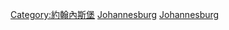 {{Commonscat|People of Johannesburg}}

[[Category:約翰內斯堡|Category:約翰內斯堡]]
[[Category:豪登省人|Johannesburg]]
[[Category:南非各城市出身人物|Johannesburg]]